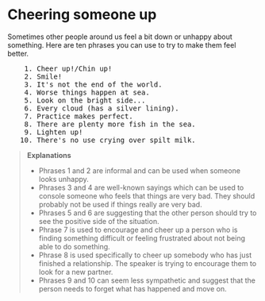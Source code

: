 # Cheering someone up

Sometimes other people around us feel a bit down or unhappy about something. Here are ten phrases you can use to try to make them feel better.

<pre className="text-xl font-semibold font-sans leading-3">
    1. Cheer up!/Chin up!
    2. Smile!
    3. It's not the end of the world.
    4. Worse things happen at sea.
    5. Look on the bright side...
    6. Every cloud (has a silver lining).
    7. Practice makes perfect.
    8. There are plenty more fish in the sea.
    9. Lighten up!
   10. There's no use crying over spilt milk.
</pre>

> __Explanations__
> - Phrases 1 and 2 are informal and can be used when someone looks unhappy.
> - Phrases 3 and 4 are well-known sayings which can be used to console someone who feels that things are very bad. They should probably not be used if things really are very bad.
> - Phrases 5 and 6 are suggesting that the other person should try to see the positive side of the situation.
> - Phrase 7 is used to encourage and cheer up a person who is finding something difficult or feeling frustrated about not being able to do something.
> - Phrase 8 is used specifically to cheer up somebody who has just finished a relationship. The speaker is trying to encourage them to look for a new partner.
> - Phrases 9 and 10 can seem less sympathetic and suggest that the person needs to forget what has happened and move on.
